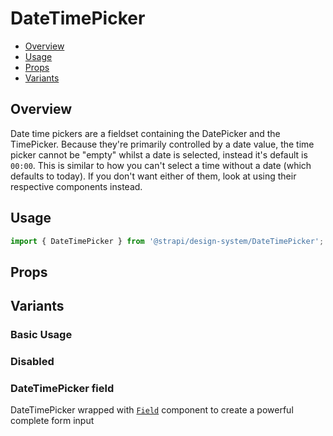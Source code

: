 

<Meta of={DateTimePickerStories} />

# DateTimePicker

- [Overview](#overview)
- [Usage](#usage)
- [Props](#props)
- [Variants](#variants)

## Overview

Date time pickers are a fieldset containing the DatePicker and the TimePicker. Because they're primarily controlled by a
date value, the time picker cannot be "empty" whilst a date is selected, instead it's default is `00:00`. This is
similar to how you can't select a time without a date (which defaults to today). If you don't want either of them, look
at using their respective components instead.

<ViewSource path="components/DateTimePicker" />

## Usage

```js
import { DateTimePicker } from '@strapi/design-system/DateTimePicker';
```

<Canvas of={DateTimePickerStories.Base} />

## Props

<TypeTable of={DateTimePicker} />

## Variants

### Basic Usage

<Canvas of={DateTimePickerStories.Base} />

### Disabled

<Canvas of={DateTimePickerStories.Disabled} />

### DateTimePicker field

DateTimePicker wrapped with [`Field`](../?path=/docs/components-field--docs) component to create a powerful complete
form input

<Canvas of={DateTimePickerStories.WithField} />
